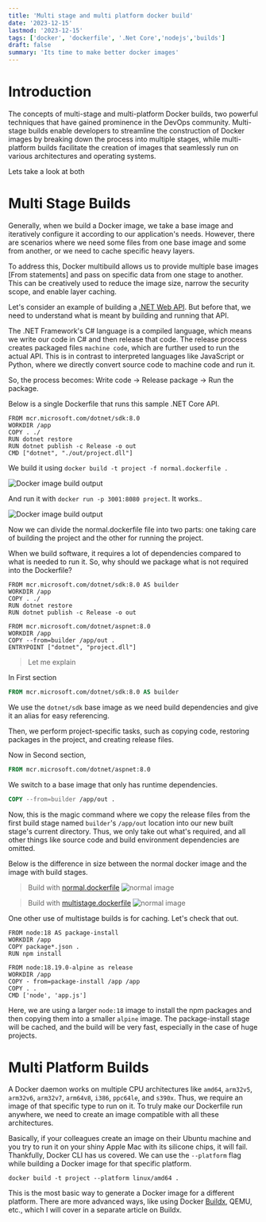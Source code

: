 ```yaml
---
title: 'Multi stage and multi platform docker build'
date: '2023-12-15'
lastmod: '2023-12-15'
tags: ['docker', 'dockerfile', '.Net Core','nodejs','builds']
draft: false
summary: 'Its time to make better docker images'
---
```


# Introduction

The concepts of multi-stage and multi-platform Docker builds, two powerful techniques that have gained prominence in the DevOps community. Multi-stage builds enable developers to streamline the construction of Docker images by breaking down the process into multiple stages, while multi-platform builds facilitate the creation of images that seamlessly run on various architectures and operating systems.

Lets take a look at both
<TOCInline toc={props.toc} exclude="Introduction" />

# Multi Stage Builds

Generally, when we build a Docker image, we take a base image and iteratively configure it according to our application's needs. However, there are scenarios where we need some files from one base image and some from another, or we need to cache specific heavy layers.

To address this, Docker multibuild allows us to provide multiple base images [From statements] and pass on specific data from one stage to another. This can be creatively used to reduce the image size, narrow the security scope, and enable layer caching.

Let's consider an example of building a [.NET Web API](https://github.com/mythLabs/blog-content/tree/main/multistage-docker-builds/project). But before that, we need to understand what is meant by building and running that API.

The .NET Framework's C# language is a compiled language, which means we write our code in C# and then release that code. The release process creates packaged files `machine code`, which are further used to run the actual API. This is in contrast to interpreted languages like JavaScript or Python, where we directly convert source code to machine code and run it.

So, the process becomes: Write code -> Release package -> Run the package.

Below is a single Dockerfile that runs this sample .NET Core API.

```dockerfile:normal.dockerfile
FROM mcr.microsoft.com/dotnet/sdk:8.0
WORKDIR /app
COPY . ./
RUN dotnet restore
RUN dotnet publish -c Release -o out
CMD ["dotnet", "./out/project.dll"]
```

We build it using `docker build -t project -f normal.dockerfile .`

![Docker image build output](/static/images/blog/Multi-stage-docker-builds/01.jpg)

And run it with `docker run -p 3001:8080 project`. It works..

![Docker image build output](/static/images/blog/Multi-stage-docker-builds/02.png)

Now we can divide the normal.dockerfile file into two parts: one taking care of building the project and the other for running the project.

When we build software, it requires a lot of dependencies compared to what is needed to run it. So, why should we package what is not required into the Dockerfile?

```dockerfile:multistage.dockerfile
FROM mcr.microsoft.com/dotnet/sdk:8.0 AS builder
WORKDIR /app
COPY . ./
RUN dotnet restore
RUN dotnet publish -c Release -o out

FROM mcr.microsoft.com/dotnet/aspnet:8.0
WORKDIR /app
COPY --from=builder /app/out .
ENTRYPOINT ["dotnet", "project.dll"]
```

> Let me explain

In First section

```dockerfile
FROM mcr.microsoft.com/dotnet/sdk:8.0 AS builder
```

We use the `dotnet/sdk` base image as we need build dependencies and give it an alias for easy referencing.

Then, we perform project-specific tasks, such as copying code, restoring packages in the project, and creating release files.

Now in Second section,
```dockerfile
FROM mcr.microsoft.com/dotnet/aspnet:8.0
```

We switch to a base image that only has runtime dependencies.

```dockerfile
COPY --from=builder /app/out .
```

Now, this is the magic command where we copy the release files from the first build stage named `builder`'s `/app/out` location into our new built stage's current directory. Thus, we only take out what's required, and all other things like source code and build environment dependencies are omitted.

Below is the difference in size between the normal docker image and the image with build stages.

> Build with [normal.dockerfile](https://github.com/mythLabs/blog-content/blob/main/multistage-docker-builds/project/normal.dockerfile)
![normal image](/static/images/blog/Multi-stage-docker-builds/03.png)

> Build with [multistage.dockerfile](https://github.com/mythLabs/blog-content/blob/main/multistage-docker-builds/project/multistage.dockerfile)
![normal image](/static/images/blog/Multi-stage-docker-builds/04.jpg)


One other use of multistage builds is for caching. Let's check that out.

```dockerfile:node.dockerfile
FROM node:18 AS package-install
WORKDIR /app
COPY package*.json .
RUN npm install

FROM node:18.19.0-alpine as release
WORKDIR /app
COPY - from=package-install /app /app
COPY . .
CMD ['node', 'app.js']
```

Here, we are using a larger `node:18` image to install the npm packages and then copying them into a smaller `alpine` image. The package-install stage will be cached, and the build will be very fast, especially in the case of huge projects.

# Multi Platform Builds 

A Docker daemon works on multiple CPU architectures like `amd64`, `arm32v5`, `arm32v6`, `arm32v7`, `arm64v8`, `i386`, `ppc64le`, and `s390x`. Thus, we require an image of that specific type to run on it. To truly make our Dockerfile run anywhere, we need to create an image compatible with all these architectures. 

Basically, if your colleagues create an image on their Ubuntu machine and you try to run it on your shiny Apple Mac with its silicone chips, it will fail. Thankfully, Docker CLI has us covered. We can use the `--platform` flag while building a Docker image for that specific platform.

`docker build -t project --platform linux/amd64 .`

This is the most basic way to generate a Docker image for a different platform. There are more advanced ways, like using Docker [Buildx](https://github.com/docker/buildx?tab=readme-ov-file), QEMU, etc., which I will cover in a separate article on Buildx.

